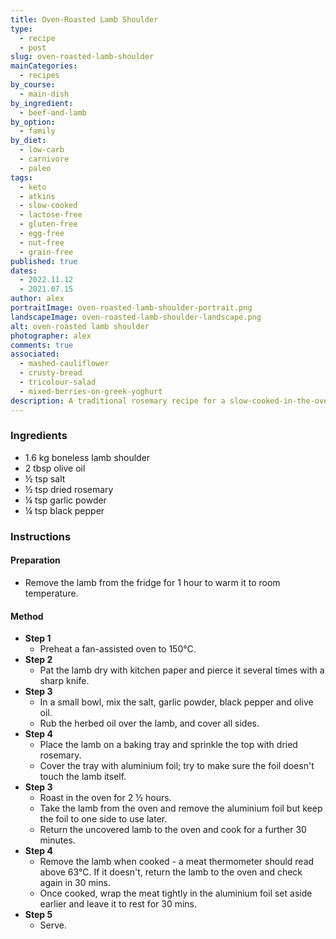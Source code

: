 ```yaml
---
title: Oven-Roasted Lamb Shoulder
type:
  - recipe
  - post
slug: oven-roasted-lamb-shoulder
mainCategories:
  - recipes
by_course:
  - main-dish
by_ingredient:
  - beef-and-lamb
by_option:
  - family
by_diet:
  - low-carb
  - carnivore
  - paleo
tags:
  - keto
  - atkins
  - slow-cooked
  - lactose-free
  - gluten-free
  - egg-free
  - nut-free
  - grain-free
published: true
dates:
  - 2022.11.12
  - 2021.07.15
author: alex
portraitImage: oven-roasted-lamb-shoulder-portrait.png
landscapeImage: oven-roasted-lamb-shoulder-landscape.png
alt: oven-roasted lamb shoulder
photographer: alex
comments: true
associated:
  - mashed-cauliflower
  - crusty-bread
  - tricolour-salad
  - mixed-berries-on-greek-yoghurt
description: A traditional rosemary recipe for a slow-cooked-in-the-oven lamb shoulder. The result is tender and juicy. While the majority of lamb recipes tend to be easier in a slow cooker, the roasted flavour in this recipe is better oven-baked.
---
```


<Ingredients>

### Ingredients

- 1.6 kg boneless lamb shoulder
- 2 tbsp olive oil
- ½ tsp salt
- ½ tsp dried rosemary
- ¼ tsp garlic powder
- ¼ tsp black pepper

</Ingredients>

<Instructions>

### Instructions

#### Preparation

- Remove the lamb from the fridge for 1 hour to warm it to room temperature.

#### Method

- **Step 1**
  - Preheat a fan-assisted oven to 150°C.
- **Step 2**
  - Pat the lamb dry with kitchen paper and pierce it several times with a sharp knife.
- **Step 3**
  - In a small bowl, mix the salt, garlic powder, black pepper and olive oil.
  - Rub the herbed oil over the lamb, and cover all sides.
- **Step 4**
  - Place the lamb on a baking tray and sprinkle the top with dried rosemary.
  - Cover the tray with aluminium foil; try to make sure the foil doesn't touch the lamb itself.
- **Step 3**
  - Roast in the oven for 2 ½ hours.
  - Take the lamb from the oven and remove the aluminium foil but keep the foil to one side to use later.
  - Return the uncovered lamb to the oven and cook for a further 30 minutes.
- **Step 4**
  - Remove the lamb when cooked - a meat thermometer should read above 63°C. If it doesn't, return the lamb to the oven and check again in 30 mins.
  - Once cooked, wrap the meat tightly in the aluminium foil set aside earlier and leave it to rest for 30 mins.
- **Step 5**
  - Serve.

</Instructions>
